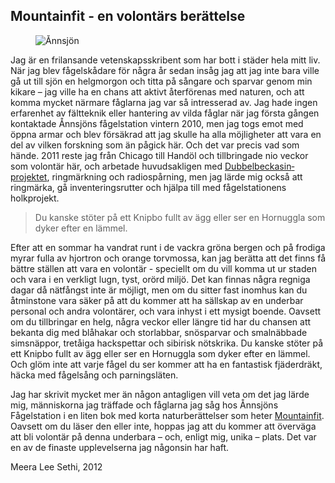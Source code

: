 
## Mountainfit - en volontärs berättelse

<Figure caption="Ånnsjön. Foto Meera Lee Sethi">
  <Image alt="Ånnsjön" src="/app/assets/mountainfit.jpg" />
</Figure>

Jag är en frilansande vetenskapsskribent som har bott i städer hela mitt liv. När jag blev fågelskådare för några år sedan insåg jag att jag inte bara ville gå ut till sjön en helgmorgon och titta på sångare och sparvar genom min kikare – jag ville ha en chans att aktivt återförenas med naturen, och att komma mycket närmare fåglarna jag var så intresserad av. Jag hade ingen erfarenhet av fältteknik eller hantering av vilda fåglar när jag första gången kontaktade Ånnsjöns fågelstation vintern 2010, men jag togs emot med öppna armar och blev försäkrad att jag skulle ha alla möjligheter att vara en del av vilken forskning som än pågick här. Och det var precis vad som hände. 2011 reste jag från Chicago till Handöl och tillbringade nio veckor som volontär här, och arbetade huvudsakligen med [Dubbelbeckasin&shy;projektet](/projects/great-snipe), ringmärkning och radiospårning, men jag lärde mig också att ringmärka, gå inventeringsrutter och hjälpa till med fågelstationens holkprojekt.

> Du kanske stöter på ett Knipbo fullt av ägg eller ser en Hornuggla som dyker efter en lämmel.

Efter att en sommar ha vandrat runt i de vackra gröna bergen och på frodiga myrar fulla av hjortron och orange torvmossa, kan jag berätta att det finns få bättre ställen att vara en volontär - speciellt om du vill komma ut ur staden och vara i en verkligt lugn, tyst, orörd miljö. Det kan finnas några regniga dagar då nätfångst inte är möjligt, men om du sitter fast inomhus kan du åtminstone vara säker på att du kommer att ha sällskap av en underbar personal och andra volontärer, och vara inhyst i ett mysigt boende. Oavsett om du tillbringar en helg, några veckor eller längre tid har du chansen att bekanta dig med blåhakar och storlabbar, snösparvar och smalnäbbade simsnäppor, tretåiga hackspettar och sibirisk nötskrika. Du kanske stöter på ett Knipbo fullt av ägg eller ser en Hornuggla som dyker efter en lämmel. Och glöm inte att varje fågel du ser kommer att ha en fantastisk fjäderdräkt, häcka med fågelsång och parningsläten.

Jag har skrivit mycket mer än någon antagligen vill veta om det jag lärde mig, människorna jag träffade och fåglarna jag såg hos Ånnsjöns Fågelstation i en liten bok med korta naturberättelser som heter [Mountainfit](http://www.scienceessayist.com/book/). Oavsett om du läser den eller inte, hoppas jag att du kommer att överväga att bli volontär på denna underbara – och, enligt mig, unika – plats. Det var en av de finaste upplevelserna jag någonsin har haft.

Meera Lee Sethi, 2012
